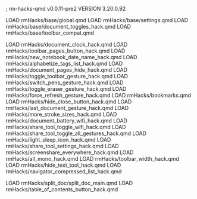 ; rm-hacks-qmd v0.0.11-pre2
VERSION 3.20.0.92

LOAD rmHacks/base/global.qmd
LOAD rmHacks/base/settings.qmd
LOAD rmHacks/base/document_toggles_hack.qmd
LOAD rmHacks/base/toolbar_compat.qmd

LOAD rmHacks/document_clock_hack.qmd
LOAD rmHacks/toolbar_pages_button_hack.qmd
LOAD rmHacks/new_notebook_date_name_hack.qmd
LOAD rmHacks/alphabetize_tags_list_hack.qmd
LOAD rmHacks/document_pages_hide_hack.qmd
LOAD rmHacks/toggle_toolbar_gesture_hack.qmd
LOAD rmHacks/switch_pens_gesture_hack.qmd
LOAD rmHacks/toggle_eraser_gesture_hack.qmd
LOAD rmHacks/force_refresh_gesture_hack.qmd
LOAD rmHacks/bookmarks.qmd
LOAD rmHacks/hide_close_button_hack.qmd
LOAD rmHacks/last_document_gesture_hack.qmd
LOAD rmHacks/more_stroke_sizes_hack.qmd
LOAD rmHacks/document_battery_wifi_hack.qmd
LOAD rmHacks/share_tool_toggle_wifi_hack.qmd
LOAD rmHacks/share_tool_toggle_all_gestures_hack.qmd
LOAD rmHacks/light_sleep_icon_hack.qmd
LOAD rmHacks/share_tool_settings_hack.qmd
LOAD rmHacks/screenshare_everywhere_hack.qmd
LOAD rmHacks/all_mono_hack.qmd
LOAD rmHacks/toolbar_width_hack.qmd
LOAD rmHacks/hide_text_tool_hack.qmd
LOAD rmHacks/navigator_compressed_list_hack.qmd

LOAD rmHacks/split_doc/split_doc_main.qmd
LOAD rmHacks/table_of_contents_button_hack.qmd
